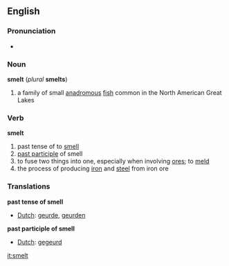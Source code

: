 ==English==
=== Pronunciation ===
*{{IPA|/'smεlt/}}

=== Noun ===
'''smelt''' (''plural'' '''smelts''')
#a family of small [[anadromous]] [[fish]] common in the North American Great Lakes

=== Verb ===
'''smelt'''
#past tense of to [[smell]]
#[[past participle]] of smell
#to fuse two things into one, especially when involving [[ore]]s; to [[meld]]
#the process of producing [[iron]] and [[steel]] from iron ore

=== Translations ===
'''past tense of smell'''
{{top}}
*[[Dutch]]: [[geurde]], [[geurden]]
{{mid}}
{{bottom}}

'''past participle of smell'''
{{top}}
*[[Dutch]]: [[gegeurd]]
{{mid}}
{{bottom}}

[[it:smelt]]
